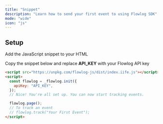 ```yaml
---
title: "Snippet"
description: "Learn how to send your first event to using Flowlog SDK"
mode: "wide"
icon: "js"
---
```


## Setup

Add the JavaScript snippet to your HTML

Copy the snippet below and replace **API_KEY** with your Flowlog API key

```html
<script src="https://unpkg.com/flowlog-js/dist/index.iife.js"></script>
<script>
  const flowlog = _flowlog.init({
    apiKey: "API_KEY",
  });
  // Nice! You're all set up. You can now start tracking events.

  flowlog.page();
  // To track an event
  // flowlog.track("Your First Event");
</script>
```
